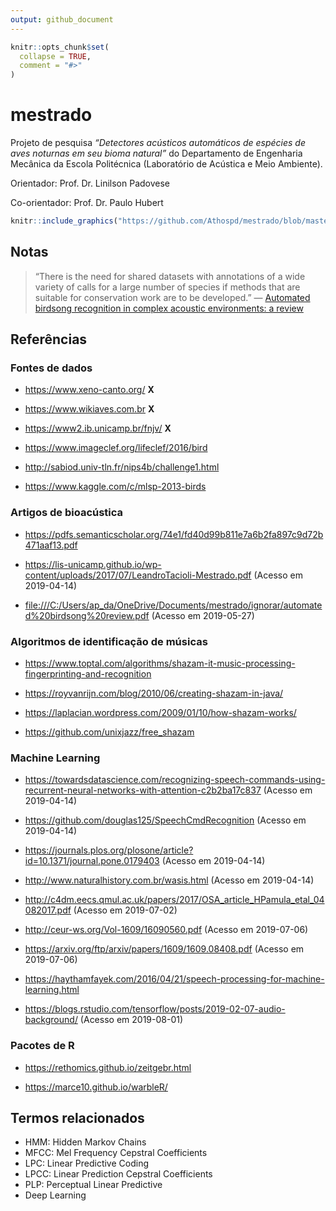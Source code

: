 ```yaml
---
output: github_document
---
```


<!-- README.md is generated from README.Rmd. Please edit that file -->

```r
knitr::opts_chunk$set(
  collapse = TRUE,
  comment = "#>"
)
```
# mestrado

Projeto de pesquisa *"Detectores acústicos automáticos de espécies de aves noturnas em seu bioma natural"* do Departamento de Engenharia Mecânica da Escola Politécnica (Laboratório de Acústica e Meio Ambiente).

Orientador: Prof. Dr. Linilson Padovese

Co-orientador: Prof. Dr. Paulo Hubert

```r
knitr::include_graphics("https://github.com/Athospd/mestrado/blob/master/inst/img/wavesurfer_example.png?raw=true")
```


## Notas

> "There is the need for shared datasets with annotations of a wide variety of calls for a large number of species if methods that are suitable for conservation work are to be developed."
> --- [Automated birdsong recognition in complex acoustic environments: a review](https://onlinelibrary.wiley.com/doi/full/10.1111/jav.01447)


## Referências

### Fontes de dados

- [https://www.xeno-canto.org/](https://www.xeno-canto.org/) **X**

- [https://www.wikiaves.com.br](https://www.wikiaves.com.br) **X**

- [https://www2.ib.unicamp.br/fnjv/](https://www2.ib.unicamp.br/fnjv/) **X**

- [https://www.imageclef.org/lifeclef/2016/bird](https://www.imageclef.org/lifeclef/2016/bird)

- [http://sabiod.univ-tln.fr/nips4b/challenge1.html](http://sabiod.univ-tln.fr/nips4b/challenge1.html)

- [https://www.kaggle.com/c/mlsp-2013-birds](https://www.kaggle.com/c/mlsp-2013-birds)

### Artigos de bioacústica

- [https://pdfs.semanticscholar.org/74e1/fd40d99b811e7a6b2fa897c9d72b471aaf13.pdf](https://pdfs.semanticscholar.org/74e1/fd40d99b811e7a6b2fa897c9d72b471aaf13.pdf)

- [https://lis-unicamp.github.io/wp-content/uploads/2017/07/LeandroTacioli-Mestrado.pdf](https://lis-unicamp.github.io/wp-content/uploads/2017/07/LeandroTacioli-Mestrado.pdf) (Acesso em 2019-04-14)

- [file:///C:/Users/ap_da/OneDrive/Documents/mestrado/ignorar/automated%20birdsong%20review.pdf](file:///C:/Users/ap_da/OneDrive/Documents/mestrado/ignorar/automated%20birdsong%20review.pdf) (Acesso em 2019-05-27)

### Algoritmos de identificação de músicas

- [https://www.toptal.com/algorithms/shazam-it-music-processing-fingerprinting-and-recognition](https://www.toptal.com/algorithms/shazam-it-music-processing-fingerprinting-and-recognition)

- [https://royvanrijn.com/blog/2010/06/creating-shazam-in-java/](https://royvanrijn.com/blog/2010/06/creating-shazam-in-java/)

- [https://laplacian.wordpress.com/2009/01/10/how-shazam-works/](https://laplacian.wordpress.com/2009/01/10/how-shazam-works/)

- [https://github.com/unixjazz/free_shazam](https://github.com/unixjazz/free_shazam)

### Machine Learning

- [https://towardsdatascience.com/recognizing-speech-commands-using-recurrent-neural-networks-with-attention-c2b2ba17c837](https://towardsdatascience.com/recognizing-speech-commands-using-recurrent-neural-networks-with-attention-c2b2ba17c837) (Acesso em 2019-04-14)

- [https://github.com/douglas125/SpeechCmdRecognition](https://github.com/douglas125/SpeechCmdRecognition) (Acesso em 2019-04-14)

- [https://journals.plos.org/plosone/article?id=10.1371/journal.pone.0179403](https://journals.plos.org/plosone/article?id=10.1371/journal.pone.0179403) (Acesso em 2019-04-14)

- [http://www.naturalhistory.com.br/wasis.html](http://www.naturalhistory.com.br/wasis.html) (Acesso em 2019-04-14)

- [http://c4dm.eecs.qmul.ac.uk/papers/2017/OSA_article_HPamula_etal_04082017.pdf](http://c4dm.eecs.qmul.ac.uk/papers/2017/OSA_article_HPamula_etal_04082017.pdf) (Acesso em 2019-07-02)

- [http://ceur-ws.org/Vol-1609/16090560.pdf](http://ceur-ws.org/Vol-1609/16090560.pdf) (Acesso em 2019-07-06)

- [https://arxiv.org/ftp/arxiv/papers/1609/1609.08408.pdf](https://arxiv.org/ftp/arxiv/papers/1609/1609.08408.pdf) (Acesso em 2019-07-06)

- [https://haythamfayek.com/2016/04/21/speech-processing-for-machine-learning.html](https://haythamfayek.com/2016/04/21/speech-processing-for-machine-learning.html)

- [https://blogs.rstudio.com/tensorflow/posts/2019-02-07-audio-background/](https://blogs.rstudio.com/tensorflow/posts/2019-02-07-audio-background/) (Acesso em 2019-08-01)

### Pacotes de R

- [https://rethomics.github.io/zeitgebr.html](https://rethomics.github.io/zeitgebr.html)

- [https://marce10.github.io/warbleR/](https://marce10.github.io/warbleR/)

## Termos relacionados

- HMM: Hidden Markov Chains
- MFCC: Mel Frequency Cepstral Coefficients
- LPC: Linear Predictive Coding
- LPCC: Linear Prediction Cepstral Coefficients
- PLP: Perceptual Linear Predictive
- Deep Learning
